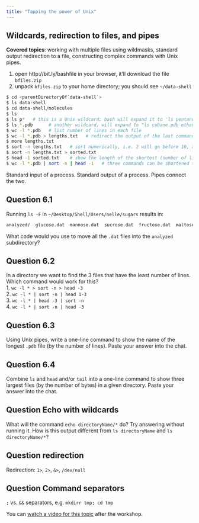 ```yaml
---
title: "Tapping the power of Unix"
---
```


## Wildcards, redirection to files, and pipes

**Covered topics**: working with multiple files using wildmasks, standard output redirection to a file,
constructing complex commands with Unix pipes.

1. open http://bit.ly/bashfile in your browser, it'll download the file `bfiles.zip`
2. unpack `bfiles.zip` to your home directory; you should see `~/data-shell`

```sh
$ cd <parentDirectoryOf`data-shell`>
$ ls data-shell
$ cd data-shell/molecules
$ ls
$ ls p*   # this is a Unix wildcard; bash will expand it to 'ls pentane.pdb propane.pdb'
$ ls *.pdb      # another wildcard, will expand to "ls cubane.pdb ethane.pdb ...'
$ wc -l *.pdb   # list number of lines in each file
$ wc -l *.pdb > lengths.txt   # redirect the output of the last command into a file
$ more lengths.txt
$ sort -n lengths.txt   # sort numerically, i.e. 2 will go before 10, and 6 before 22
$ sort -n lengths.txt > sorted.txt
$ head -1 sorted.txt    # show the length of the shortest (number of lines) file
$ wc -l *.pdb | sort -n | head -1   # three commands can be shortened to one - this is called Unix pipe
```

Standard input of a process. Standard output of a process. Pipes connect the two.

<!-- > **Exercise:** Try to explain the difference between these two commands: -->
<!-- > ```sh -->
<!-- > echo hello > test.txt -->
<!-- > echo hello >> test.txt -->
<!-- > ~~~ -->

::: {.callout-caution collapse="true"}
## Question 6.1
Running `ls -F` in `~/Desktop/Shell/Users/nelle/sugars` results in:
```sh
analyzed/  glucose.dat  mannose.dat  sucrose.dat  fructose.dat  maltose.dat  raw/
```
What code would you use to move all the `.dat` files into the `analyzed` subdirectory?
:::

::: {.callout-caution collapse="true"}
## Question 6.2
In a directory we want to find the 3 files that have the least number of lines. Which command would work for
this?  
1. `wc -l * > sort -n > head -3`  
2. `wc -l * | sort -n | head 1-3`  
3. `wc -l * | head -3 | sort -n`  
4. `wc -l * | sort -n | head -3`
:::

::: {.callout-caution collapse="true"}
## Question 6.3
Using Unix pipes, write a one-line command to show the name of the longest `.pdb` file (by the number of lines). Paste
your answer into the chat.
:::

::: {.callout-caution collapse="true"}
## Question 6.4
Combine `ls` and `head` and/or `tail` into a one-line command to show three largest files (by the number of bytes) in a
given directory. Paste your answer into the chat.
:::

::: {.callout-caution collapse="true"}
## Question Echo with wildcards
What will the command `echo directoryName/*` do? Try answering without running it. How is this output different from `ls
directoryName` and `ls directoryName/*`?
:::

::: {.callout-caution collapse="true"}
## Question redirection
Redirection: `1>`, `2>`, `&>`, `/dev/null`
:::

::: {.callout-caution collapse="true"}
## Question Command separators
`;` vs. `&&` separators, e.g. `mkdirr tmp; cd tmp`
:::

<!-- 06-pipes.mkv -->
::: {.callout-note}
You can [watch a video for this topic](https://youtu.be/lueQ-KxLFYI){target="_blank"} after the workshop.
:::
